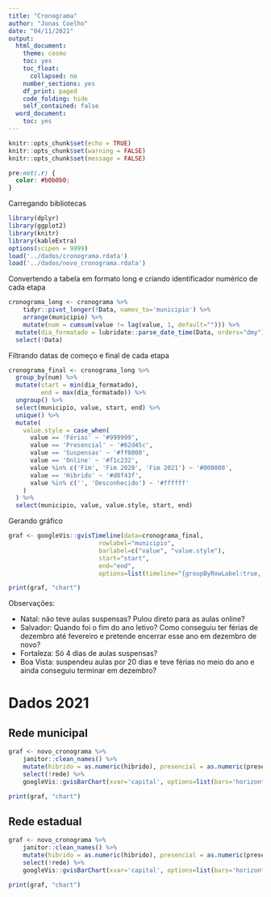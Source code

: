 ```yaml
---
title: "Cronograma"
author: "Jonas Coelho"
date: "04/11/2021"
output:
  html_document:
    theme: cosmo
    toc: yes
    toc_float:
      collapsed: no
    number_sections: yes
    df_print: paged
    code_folding: hide
    self_contained: false
  word_document:
    toc: yes
---
```

```r
knitr::opts_chunk$set(echo = TRUE)
knitr::opts_chunk$set(warning = FALSE)
knitr::opts_chunk$set(message = FALSE)
```

```css
pre:not(.r) {
  color: #b0b0b0;
}
```


Carregando bibliotecas
```r
library(dplyr)
library(ggplot2)
library(knitr)
library(kableExtra)
options(scipen = 9999)
load('../dados/cronograma.rdata')
load('../dados/novo_cronograma.rdata')
```

Convertendo a tabela em formato long e criando identificador numérico de cada etapa
```r
cronograma_long <- cronograma %>%
    tidyr::pivot_longer(!Data, names_to='municipio') %>%
    arrange(municipio) %>%
    mutate(num = cumsum(value != lag(value, 1, default=""))) %>%
  mutate(dia_formatado = lubridate::parse_date_time(Data, orders="dmy")) %>%
  select(!Data)
```

Filtrando datas de começo e final de cada etapa
```r
cronograma_final <- cronograma_long %>%
  group_by(num) %>%
  mutate(start = min(dia_formatado),
         end = max(dia_formatado)) %>%
  ungroup() %>%
  select(municipio, value, start, end) %>%
  unique() %>%
  mutate(
    value.style = case_when(
      value == 'Férias' ~ '#999999',
      value == 'Presencial' ~ '#62d45c',
      value == 'Suspensas' ~ '#ff0000',
      value == 'Online' ~ '#f1c232',
      value %in% c('Fim', 'Fim 2020', 'Fim 2021') ~ '#000000',
      value == 'Hibrido' ~ '#d8f43f',
      value %in% c('', 'Desconhecido') ~ '#ffffff'
    )
  ) %>%
  select(municipio, value, value.style, start, end)
```

Gerando gráfico
```r
graf <- googleVis::gvisTimeline(data=cronograma_final,
                         rowlabel="municipio",
                         barlabel=c("value", "value.style"),
                         start="start", 
                         end="end",
                         options=list(timeline="{groupByRowLabel:true, showBarLabels:false}", height="1280", width='100%'))

print(graf, "chart")
```


Observações:

- Natal: não teve aulas suspensas? Pulou direto para as aulas online?
- Salvador: Quando foi o fim do ano letivo? Como conseguiu ter férias de dezembro até fevereiro e pretende encerrar esse ano em dezembro de novo?
- Fortaleza: Só 4 dias de aulas suspensas?
- Boa Vista: suspendeu aulas por 20 dias e teve férias no meio do ano e ainda conseguiu terminar em dezembro?


# Dados 2021

## Rede municipal

```r
graf <- novo_cronograma %>%
    janitor::clean_names() %>%
    mutate(hibrido = as.numeric(hibrido), presencial = as.numeric(presencial)) %>% filter(rede == 'Municipal') %>%
    select(!rede) %>%
    googleVis::gvisBarChart(xvar='capital', options=list(bars='horizontal', isStacked=TRUE, height=1080))

print(graf, "chart")
```

## Rede estadual

```r
graf <- novo_cronograma %>%
    janitor::clean_names() %>%
    mutate(hibrido = as.numeric(hibrido), presencial = as.numeric(presencial)) %>% filter(rede == 'Estadual') %>%
    select(!rede) %>%
    googleVis::gvisBarChart(xvar='capital', options=list(bars='horizontal', isStacked=TRUE, height=1080))

print(graf, "chart")
```